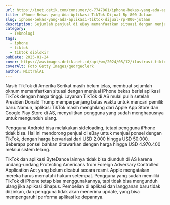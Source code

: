 ```yaml
---
url: https://inet.detik.com/consumer/d-7747861/iphone-bekas-yang-ada-aplikasi-tiktok-dijual-rp-800-jutaan
title: iPhone Bekas yang Ada Aplikasi TikTok Dijual Rp 800 Jutaan
slug: iphone-bekas-yang-ada-aplikasi-tiktok-dijual-rp-800-jutaan
description: Sejumlah penjual di eBay memanfaatkan situasi dengan menjual iPhone yang berisi aplikasi TikTok dengan harga yang fantastis.
category:
  - Teknologi
tags:
  - iphone
  - tiktok
  - tiktok diblokir
pubDate: 2025-01-24
cover: https://awsimages.detik.net.id/api/wm/2024/08/12/ilustrasi-tiktok_169.jpeg?wid=54&w=650&v=1&t=jpeg
coverAlt: Foto Getty Images/georgeclerk
author: MixtralAI
---
```

Nasib TikTok di Amerika Serikat masih belum jelas, membuat sejumlah oknum memanfaatkan situasi dengan menjual iPhone bekas berisi aplikasi TikTok dengan harga tinggi. Layanan TikTok di AS mulai pulih setelah Presiden Donald Trump memperpanjang batas waktu untuk mencari pemilik baru. Namun, aplikasi TikTok masih menghilang dari Apple App Store dan Google Play Store di AS, menyulitkan pengguna yang sudah menghapusnya untuk mengunduh ulang.

Pengguna Android bisa melakukan sideloading, tetapi pengguna iPhone tidak bisa. Hal ini mendorong penjual di eBay untuk menjual ponsel dengan TikTok, dengan harga bervariasi dari USD 2.000 hingga USD 50.000. Beberapa ponsel bahkan ditawarkan dengan harga hingga USD 4.970.400 melalui sistem lelang.

TikTok dan aplikasi ByteDance lainnya tidak bisa diunduh di AS karena undang-undang Protecting Americans from Foreign Adversary Controlled Application Act yang belum dicabut secara resmi. Apple mengatakan mereka harus mematuhi hukum setempat. Pengguna yang sudah memiliki TikTok di iPhone tetap bisa menggunakannya, tapi tidak bisa mengunduh ulang jika aplikasi dihapus. Pembelian di aplikasi dan langganan baru tidak diizinkan, dan pengguna tidak akan menerima update, yang bisa mempengaruhi performa aplikasi ke depannya.
